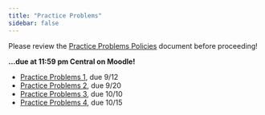 ```yaml
---
title: "Practice Problems"
sidebar: false
---
```



Please review the [Practice Problems Policies](https://docs.google.com/document/d/1hBJRjNahudtKN2KYngWJvzVHhkzNH_eO/edit?usp=drive_link&ouid=100583608219387203178&rtpof=true&sd=true) document before proceeding!

**...due at 11:59 pm Central on Moodle!**

- [Practice Problems 1](assignments/pp1.qmd), due 9/12
- [Practice Problems 2](assignments/pp2.qmd), due 9/20
- [Practice Problems 3](assignments/pp3.qmd), due 10/10
- [Practice Problems 4](assignments/pp4.qmd), due 10/15